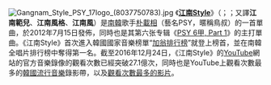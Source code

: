 [[File:Gangnam_Style_PSY_17logo_(8037750783).jpg|right]]
《'''[[江南Style|江南Style]]'''》（{{lang-ko|'''강남스타일'''}}；{{lang-en|'''''Gangnam Style'''''}}；又譯'''江南範兒'''、'''江南風格'''、'''江南風'''）是[[南韓|南韓]]歌手[[朴載相|朴載相]]（藝名PSY，暱稱鳥叔）的一首單曲，於2012年7月15日發佈，同時也是其第六张专辑《[[PSY_6甲,_Part_1|PSY 6甲, Part 1]]》的主打單曲。《江南Style》首次進入韓國國家音樂榜單“[[加翁排行榜|加翁排行榜]]”就登上榜首，並在南韓全唱片排行榜中奪得第一名。截至2016年12月24日，《江南Style》的[[YouTube|YouTube]]網站的官方音樂錄像的觀看次數已經突破27.1億次，同時也是YouTube上觀看次數最多的[[韓國流行音樂|韓國流行音樂]]錄影帶，以及[[觀看次數最多的YouTube視頻列表|觀看次數最多的影片]]。
